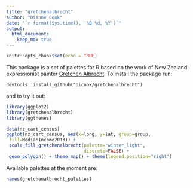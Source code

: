```yaml
---
title: "gretchenalbrecht"
author: "Dianne Cook"
date: "`r format(Sys.time(), '%B %d, %Y')`"
output: 
  html_document:
    keep_md: true
---
```


```r
knitr::opts_chunk$set(echo = TRUE)
```


This package is a set of palettes for R based on the work of New Zealand expressionist painter [Gretchen Albrecht](https://en.wikipedia.org/wiki/Gretchen_Albrecht). To install the package run:

```
devtools::install_github("dicook/gretchenalbrecht")
```

and to try it out:

```r
library(ggplot2)
library(gretchenalbrecht)
library(ggthemes)

data(nz_cart_census)
ggplot(nz_cart_census, aes(x=long, y=lat, group=group,
 fill=MedianIncome2013)) +
 scale_fill_gretchenalbrecht(palette="winter_light",
                             discrete=FALSE) +
 geom_polygon() + theme_map() + theme(legend.position="right")
```

Available palettes at the moment are:

```r
names(gretchenalbrecht_palettes)
```